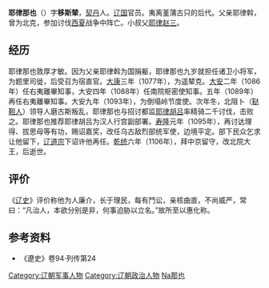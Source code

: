 '''耶律那也'''（{{bd|？||？||catIdx=Yelu耶律那也}}）字'''移斯辇'''，[[契丹|契丹]]人。[[辽国|辽国]]官员。夷离堇蒲古只的后代。父亲耶律斡，曾为北克，参加讨伐[[西夏|西夏]]战争中阵亡。小叔父[[耶律赵三|耶律赵三]]。

== 经历 ==
耶律那也敦厚才敏。因为父亲耶律斡为国捐躯，耶律那也九岁就担任诸卫小将军，为题里司徙，后受召为宿直官。[[大康|大康]]三年（1077年），为遥辇克。[[大安_(辽)|大安]]二年（1086年）任右夷離畢知事，大安四年（1088年）任南院枢密使知事。五年（1089年）再任右夷離畢知事。大安九年（1093年），为倒塌岭节度使。次年冬，北阻卜（[[鞑靼人|鞑靼人]]）领导人磨古斯叛乱，耶律那也与招讨都监[[耶律胡吕|耶律胡吕]]率精骑二千讨伐，击败之。耶律那也推荐耶律胡吕为汉人行宫副部署。[[寿隆|寿隆]]元年（1095年），再讨达理得、拔思母等有功，赐诏嘉奖，改任乌古敌烈部统军使，边境平定。部下民众乞求让他留下，[[辽道宗|辽道宗]]下诏许他再任。[[乾统|乾统]]六年（1106年），拜中京留守，改北院大王，后逝世。

== 评价 ==
《[[辽史|辽史]]》评价称他为人廉介，长于理民，每有鬥讼，亲核曲直，不尚威严，常曰：“凡治人，本欲分别是非，何事迫胁以立名。”故所至以惠化称。

== 参考资料 ==
*《遼史》卷94·列传第24

{{DEFAULTSORT:Yelu耶律那也}}
[[Category:辽朝军事人物|Category:辽朝军事人物]]
[[Category:辽朝政治人物|Category:辽朝政治人物]]
[[Category:耶律氏|Na那也]]